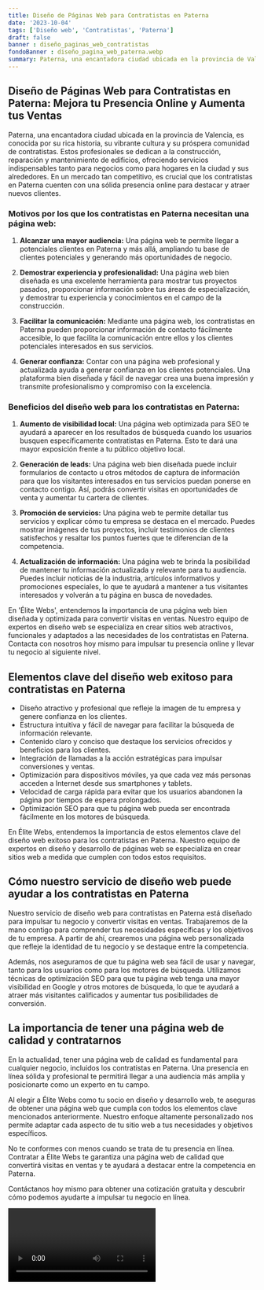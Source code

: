 ```yaml
---
title: Diseño de Páginas Web para Contratistas en Paterna
date: '2023-10-04'
tags: ['Diseño web', 'Contratistas', 'Paterna']
draft: false
banner : diseño_paginas_web_contratistas
fondoBanner : diseño_pagina_web_paterna.webp
summary: Paterna, una encantadora ciudad ubicada en la provincia de Valencia, es conocida por su rica historia, su vibrante cultura y su próspera comunidad de contratistas. Estos profesionales se dedican a la construcción, reparación y mantenimiento de edificios, ofreciendo servicios indispensables tanto para negocios como para hogares en la ciudad y sus alrededores. En un mercado tan competitivo, es crucial que los contratistas en Paterna cuenten con una sólida presencia online para destacar y atraer nuevos clientes.
---
```


## Diseño de Páginas Web para Contratistas en Paterna: Mejora tu Presencia Online y Aumenta tus Ventas

Paterna, una encantadora ciudad ubicada en la provincia de Valencia, es conocida por su rica historia, su vibrante cultura y su próspera comunidad de contratistas. Estos profesionales se dedican a la construcción, reparación y mantenimiento de edificios, ofreciendo servicios indispensables tanto para negocios como para hogares en la ciudad y sus alrededores. En un mercado tan competitivo, es crucial que los contratistas en Paterna cuenten con una sólida presencia online para destacar y atraer nuevos clientes.

### Motivos por los que los contratistas en Paterna necesitan una página web:

1. **Alcanzar una mayor audiencia:** Una página web te permite llegar a potenciales clientes en Paterna y más allá, ampliando tu base de clientes potenciales y generando más oportunidades de negocio.

2. **Demostrar experiencia y profesionalidad:** Una página web bien diseñada es una excelente herramienta para mostrar tus proyectos pasados, proporcionar información sobre tus áreas de especialización, y demostrar tu experiencia y conocimientos en el campo de la construcción.

3. **Facilitar la comunicación:** Mediante una página web, los contratistas en Paterna pueden proporcionar información de contacto fácilmente accesible, lo que facilita la comunicación entre ellos y los clientes potenciales interesados en sus servicios.

4. **Generar confianza:** Contar con una página web profesional y actualizada ayuda a generar confianza en los clientes potenciales. Una plataforma bien diseñada y fácil de navegar crea una buena impresión y transmite profesionalismo y compromiso con la excelencia.

### Beneficios del diseño web para los contratistas en Paterna:

1. **Aumento de visibilidad local:** Una página web optimizada para SEO te ayudará a aparecer en los resultados de búsqueda cuando los usuarios busquen específicamente contratistas en Paterna. Esto te dará una mayor exposición frente a tu público objetivo local.

2. **Generación de leads:** Una página web bien diseñada puede incluir formularios de contacto u otros métodos de captura de información para que los visitantes interesados en tus servicios puedan ponerse en contacto contigo. Así, podrás convertir visitas en oportunidades de venta y aumentar tu cartera de clientes.

3. **Promoción de servicios:** Una página web te permite detallar tus servicios y explicar cómo tu empresa se destaca en el mercado. Puedes mostrar imágenes de tus proyectos, incluir testimonios de clientes satisfechos y resaltar los puntos fuertes que te diferencian de la competencia.

4. **Actualización de información:** Una página web te brinda la posibilidad de mantener tu información actualizada y relevante para tu audiencia. Puedes incluir noticias de la industria, artículos informativos y promociones especiales, lo que te ayudará a mantener a tus visitantes interesados y volverán a tu página en busca de novedades.

En 'Élite Webs', entendemos la importancia de una página web bien diseñada y optimizada para convertir visitas en ventas. Nuestro equipo de expertos en diseño web se especializa en crear sitios web atractivos, funcionales y adaptados a las necesidades de los contratistas en Paterna. Contacta con nosotros hoy mismo para impulsar tu presencia online y llevar tu negocio al siguiente nivel.

<GifSeo />

<Cta />

## Elementos clave del diseño web exitoso para contratistas en Paterna

- Diseño atractivo y profesional que refleje la imagen de tu empresa y genere confianza en los clientes.
- Estructura intuitiva y fácil de navegar para facilitar la búsqueda de información relevante.
- Contenido claro y conciso que destaque los servicios ofrecidos y beneficios para los clientes.
- Integración de llamadas a la acción estratégicas para impulsar conversiones y ventas.
- Optimización para dispositivos móviles, ya que cada vez más personas acceden a Internet desde sus smartphones y tablets.
- Velocidad de carga rápida para evitar que los usuarios abandonen la página por tiempos de espera prolongados.
- Optimización SEO para que tu página web pueda ser encontrada fácilmente en los motores de búsqueda.

En Élite Webs, entendemos la importancia de estos elementos clave del diseño web exitoso para los contratistas en Paterna. Nuestro equipo de expertos en diseño y desarrollo de páginas web se especializa en crear sitios web a medida que cumplen con todos estos requisitos.

## Cómo nuestro servicio de diseño web puede ayudar a los contratistas en Paterna

Nuestro servicio de diseño web para contratistas en Paterna está diseñado para impulsar tu negocio y convertir visitas en ventas. Trabajaremos de la mano contigo para comprender tus necesidades específicas y los objetivos de tu empresa. A partir de ahí, crearemos una página web personalizada que refleje la identidad de tu negocio y se destaque entre la competencia.

Además, nos aseguramos de que tu página web sea fácil de usar y navegar, tanto para los usuarios como para los motores de búsqueda. Utilizamos técnicas de optimización SEO para que tu página web tenga una mayor visibilidad en Google y otros motores de búsqueda, lo que te ayudará a atraer más visitantes calificados y aumentar tus posibilidades de conversión.

## La importancia de tener una página web de calidad y contratarnos

En la actualidad, tener una página web de calidad es fundamental para cualquier negocio, incluidos los contratistas en Paterna. Una presencia en línea sólida y profesional te permitirá llegar a una audiencia más amplia y posicionarte como un experto en tu campo.

Al elegir a Élite Webs como tu socio en diseño y desarrollo web, te aseguras de obtener una página web que cumpla con todos los elementos clave mencionados anteriormente. Nuestro enfoque altamente personalizado nos permite adaptar cada aspecto de tu sitio web a tus necesidades y objetivos específicos.

No te conformes con menos cuando se trata de tu presencia en línea. Contratar a Élite Webs te garantiza una página web de calidad que convertirá visitas en ventas y te ayudará a destacar entre la competencia en Paterna.

Contáctanos hoy mismo para obtener una cotización gratuita y descubrir cómo podemos ayudarte a impulsar tu negocio en línea.

<Video />

<CtaBot job='Contratistas' city='Paterna'/>

<Gmaps query='Paterna+españa+maps' />